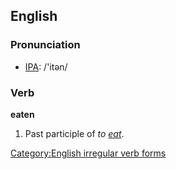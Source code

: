 ==English==

=== Pronunciation ===
*[[w:IPA|IPA]]: /'itən/

=== Verb ===
'''eaten'''
#Past participle of ''to [[eat]]''.

[[Category:English irregular verb forms]]